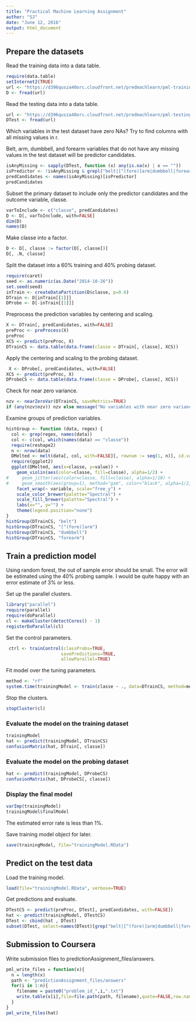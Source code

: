 ```yaml
---
title: "Practical Machine Learning Assignment"
author: "SJ"
date: "June 12, 2016"
output: html_document
---
```

## Prepare the datasets
Read the training data into a data table.

```r
require(data.table)
setInternet2(TRUE)
url <- "https://d396qusza40orc.cloudfront.net/predmachlearn/pml-training.csv"
D <- fread(url)
```

Read the testing data into a data table.

```r
url <- "https://d396qusza40orc.cloudfront.net/predmachlearn/pml-testing.csv"
DTest <- fread(url)
```

Which variables in the test dataset have zero NAs? Try to find columns with all missing values in r.

Belt, arm, dumbbell, and forearm variables that do not have any missing values in the test dataset will be predictor candidates.

```r
isAnyMissing <- sapply(DTest, function (x) any(is.na(x) | x == ""))
isPredictor <- !isAnyMissing & grepl("belt|[^(fore)]arm|dumbbell|forearm", names(isAnyMissing))
predCandidates <- names(isAnyMissing)[isPredictor]
predCandidates
```

Subset the primary dataset to include only the predictor candidates and the outcome variable, classe.

```r
varToInclude <- c("classe", predCandidates)
D <- D[, varToInclude, with=FALSE]
dim(D)
names(D)
```

Make classe into a factor.

```r
D <- D[, classe := factor(D[, classe])]
D[, .N, classe]
```

Split the dataset into a 60% training and 40% probing dataset.

```r
require(caret)
seed <- as.numeric(as.Date("2014-10-26"))
set.seed(seed)
inTrain <- createDataPartition(D$classe, p=0.6)
DTrain <- D[inTrain[[1]]]
DProbe <- D[-inTrain[[1]]]
```

Preprocess the prediction variables by centering and scaling.
```r
X <- DTrain[, predCandidates, with=FALSE]
preProc <- preProcess(X)
preProc
XCS <- predict(preProc, X)
DTrainCS <- data.table(data.frame(classe = DTrain[, classe], XCS))
```

Apply the centering and scaling to the probing dataset.
```r
 X <- DProbe[, predCandidates, with=FALSE]
XCS <- predict(preProc, X)
DProbeCS <- data.table(data.frame(classe = DProbe[, classe], XCS))
```

Check for near zero variance.
```r
nzv <- nearZeroVar(DTrainCS, saveMetrics=TRUE)
if (any(nzv$nzv)) nzv else message("No variables with near zero variance")
```

Examine groups of prediction variables.
```r
histGroup <- function (data, regex) {
  col <- grep(regex, names(data))
  col <- c(col, which(names(data) == "classe"))
  require(reshape2)
  n <- nrow(data)
  DMelted <- melt(data[, col, with=FALSE][, rownum := seq(1, n)], id.vars=c("rownum", "classe"))
  require(ggplot2)
  ggplot(DMelted, aes(x=classe, y=value)) +
    geom_violin(aes(color=classe, fill=classe), alpha=1/2) +
#     geom_jitter(aes(color=classe, fill=classe), alpha=1/10) +
#     geom_smooth(aes(group=1), method="gam", color="black", alpha=1/2, size=2) +
    facet_wrap(~ variable, scale="free_y") +
    scale_color_brewer(palette="Spectral") +
    scale_fill_brewer(palette="Spectral") +
    labs(x="", y="") +
    theme(legend.position="none")
}
histGroup(DTrainCS, "belt")
histGroup(DTrainCS, "[^(fore)]arm")
histGroup(DTrainCS, "dumbbell")
histGroup(DTrainCS, "forearm")
```

## Train a prediction model
Using random forest, the out of sample error should be small. The error will be estimated using the 40% probing sample. I would be quite happy with an error estimate of 3% or less.

Set up the parallel clusters.

```r
library("parallel")
require(parallel)
require(doParallel)
cl <- makeCluster(detectCores() - 1)
registerDoParallel(cl)
```

Set the control parameters.
```r
 ctrl <- trainControl(classProbs=TRUE,
                     savePredictions=TRUE,
                     allowParallel=TRUE)
```

Fit model over the tuning parameters.
```r
method <- "rf"
system.time(trainingModel <- train(classe ~ ., data=DTrainCS, method=method))
```

Stop the clusters.
```r
stopCluster(cl)
```

### Evaluate the model on the training dataset
```r
trainingModel
hat <- predict(trainingModel, DTrainCS)
confusionMatrix(hat, DTrain[, classe])
```

### Evaluate the model on the probing dataset
```r
hat <- predict(trainingModel, DProbeCS)
confusionMatrix(hat, DProbeCS[, classe])
```

### Display the final model
```r
varImp(trainingModel)
trainingModel$finalModel
```

The estimated error rate is less than 1%.

Save training model object for later.
```r
save(trainingModel, file="trainingModel.RData")
```

## Predict on the test data
Load the training model.
```r
load(file="trainingModel.RData", verbose=TRUE)
```

Get predictions and evaluate.
```r
DTestCS <- predict(preProc, DTest[, predCandidates, with=FALSE])
hat <- predict(trainingModel, DTestCS)
DTest <- cbind(hat , DTest)
subset(DTest, select=names(DTest)[grep("belt|[^(fore)]arm|dumbbell|forearm", names(DTest), invert=TRUE)])
```

## Submission to Coursera
Write submission files to predictionAssignment_files/answers.

```r
pml_write_files = function(x){
  n = length(x)
  path <- "predictionAssignment_files/answers"
  for(i in 1:n){
    filename = paste0("problem_id_",i,".txt")
    write.table(x[i],file=file.path(path, filename),quote=FALSE,row.names=FALSE,col.names=FALSE)
  }
}
pml_write_files(hat)
```


